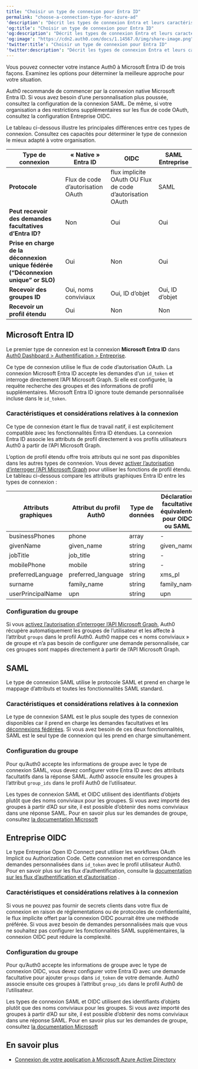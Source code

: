 ```yaml
---
title: "Choisir un type de connexion pour Entra ID"
permalink: "choose-a-connection-type-for-azure-ad"
'description': "Décrit les types de connexion Entra et leurs caractéristiques."
'og:title': "Choisir un type de connexion pour Entra ID"
'og:description': "Décrit les types de connexion Entra et leurs caractéristiques."
'og:image': "https://cdn2.auth0.com/docs/1.14567.0/img/share-image.png"
'twitter:title': "Choisir un type de connexion pour Entra ID"
'twitter:description': "Décrit les types de connexion Entra et leurs caractéristiques."
---
```


Vous pouvez connecter votre instance Auth0 à Microsoft Entra ID de trois façons. Examinez les options pour déterminer la meilleure approche pour votre situation.

Auth0 recommande de commencer par la connexion native Microsoft Entra ID. Si vous avez besoin d’une personnalisation plus poussée, consultez la configuration de la connexion <Tooltip href="/docs/docs/fr-ca/glossary?term=security-assertion-markup-language" tip="Security Assertion Markup Language (SAML)
Protocole normalisé permettant à deux parties d’échanger des informations d’authentification sans mot de passe." cta="Voir le glossaire">SAML</Tooltip>. De même, si votre organisation a des restrictions supplémentaires sur les flux de code <Tooltip href="/docs/docs/fr-ca/glossary?term=oath2" tip="OAuth 2.0
Cadre d’applications d’autorisation qui définit les protocoles d’autorisation et les flux de production." cta="Voir le glossaire">OAuth</Tooltip>, consultez la configuration Entreprise OIDC.

Le tableau ci-dessous illustre les principales différences entre ces types de connexion. Consultez ces capacités pour déterminer le type de connexion le mieux adapté à votre organisation.

<table class="table"><thead>
<tr>
<th>Type de connexion</th>
<th>« Native » Entra ID</th>
<th>OIDC</th>
<th>SAML Entreprise</th>
</tr>
</thead>
<tbody>
<tr>
<td><strong>Protocole</strong></td>
<td>Flux de code d’autorisation OAuth</td>
<td>flux implicite OAuth OU Flux de code d’autorisation OAuth</td>
<td>SAML</td>
</tr>
<tr>
<td><strong>Peut recevoir des demandes facultatives d’Entra ID?</strong></td>
<td>Non</td>
<td>Oui</td>
<td>Oui</td>
</tr>
<tr>
<td><strong>Prise en charge de la déconnexion unique fédérée (“Déconnexion unique” or SLO)</strong></td>
<td>Oui</td>
<td>Non</td>
<td>Oui</td>
</tr>
<tr>
<td><strong>Recevoir des groupes ID</strong></td>
<td>Oui, noms conviviaux</td>
<td>Oui, ID d’objet</td>
<td>Oui, ID d’objet</td>
</tr>
<tr>
<td><strong>Recevoir un profil étendu</strong></td>
<td>Oui</td>
<td>Non</td>
<td>Non</td>
</tr>
</tbody>
</table>

## Microsoft Entra ID

Le premier type de connexion est la connexion **Microsoft Entra ID** dans [Auth0 Dashboard > Authentification > Entreprise](https://manage.auth0.com/dashboard/#/connections/enterprise).

Ce type de connexion utilise le flux de code d’autorisation OAuth. La connexion Microsoft Entra ID accepte les demandes d’un `id_token` et interroge directement l’API Microsoft Graph. Si elle est configurée, la requête recherche des groupes et des informations de profil supplémentaires. Microsoft Entra ID ignore toute demande personnalisée incluse dans le `id_token`.

### Caractéristiques et considérations relatives à la connexion

Ce type de connexion étant le flux de travail natif, il est explicitement compatible avec les fonctionnalités Entra ID étendues. La connexion Entra ID associe les attributs de profil directement à vos profils utilisateurs Auth0 à partir de l’API Microsoft Graph.

L’option de profil étendu offre trois attributs qui ne sont pas disponibles dans les autres types de connexion. Vous devez [activer l’autorisation d’interroger l’API Microsoft Graph](https://auth0.com/docs/authenticate/identity-providers/enterprise-identity-providers/azure-active-directory/v2#add-permissions) pour utiliser les fonctions de profil étendu. Le tableau ci-dessous compare les attributs graphiques Entra ID entre les types de connexion :

<table class="table"><thead>
<tr>
<th>Attributs graphiques</th>
<th>Attribut du profil Auth0</th>
<th>Type de données</th>
<th>Déclaration facultative équivalente pour OIDC ou SAML</th>
</tr>
</thead>
<tbody>
<tr>
<td>businessPhones</td>
<td>phone</td>
<td>array</td>
<td>-</td>
</tr>
<tr>
<td>givenName</td>
<td>given_name</td>
<td>string</td>
<td>given_name</td>
</tr>
<tr>
<td>jobTitle</td>
<td>job_title</td>
<td>string</td>
<td>-</td>
</tr>
<tr>
<td>mobilePhone</td>
<td>mobile</td>
<td>string</td>
<td>-</td>
</tr>
<tr>
<td>preferredLanguage</td>
<td>preferred_language</td>
<td>string</td>
<td>xms_pl</td>
</tr>
<tr>
<td>surname</td>
<td>family_name</td>
<td>string</td>
<td>family_name</td>
</tr>
<tr>
<td>userPrincipalName</td>
<td>upn</td>
<td>string</td>
<td>upn</td>
</tr>
</tbody>
</table>

### Configuration du groupe

Si vous [activez l’autorisation d’interroger l’API Microsoft Graph](https://auth0.com/docs/authenticate/identity-providers/enterprise-identity-providers/azure-active-directory/v2#add-permissions), Auth0 récupère automatiquement les groupes de l’utilisateur et les affecte à l’attribut `groups` dans le profil Auth0. Auth0 mappe ces « noms conviviaux » de groupe et n’a pas besoin de configurer une demande personnalisée, car ces groupes sont mappés directement à partir de l’API Microsoft Graph.

## SAML

Le type de connexion SAML utilise le protocole SAML et prend en charge le mappage d’attributs et toutes les fonctionnalités SAML standard.

### Caractéristiques et considérations relatives à la connexion

Le type de connexion SAML est le plus souple des types de connexion disponibles car il prend en charge les demandes facultatives et les [déconnexions fédérées](https://docs.microsoft.com/en-us/azure/active-directory/develop/single-sign-out-saml-protocol). Si vous avez besoin de ces deux fonctionnalités, SAML est le seul type de connexion qui les prend en charge simultanément.

### Configuration du groupe

Pour qu’Auth0 accepte les informations de groupe avec le type de connexion SAML, vous devez configurer votre Entra ID avec des attributs facultatifs dans la réponse SAML. Auth0 associe ensuite les groupes à l’attribut `group_ids` dans le profil Auth0 de l’utilisateur.

<Callout icon="file-lines" color="#0EA5E9" iconType="regular">

Les types de connexion SAML et OIDC utilisent des identifiants d’objets plutôt que des noms conviviaux pour les groupes. Si vous avez importé des groupes à partir d’AD sur site, il est possible d’obtenir des noms conviviaux dans une réponse SAML. Pour en savoir plus sur les demandes de groupe, consultez [la documentation Microsoft](https://docs.microsoft.com/en-us/azure/active-directory/hybrid/how-to-connect-fed-group-claims)

</Callout>

## Entreprise OIDC

Le type Entreprise Open ID Connect peut utiliser les workflows OAuth Implicit ou Authorization Code. Cette connexion met en correspondance les demandes personnalisées dans `id_token` avec le profil utilisateur Auth0. Pour en savoir plus sur les flux d’authentification, consulte la [documentation sur les flux d’authentification et d’autorisation](/docs/docs/fr-ca/get-started/authentication-and-authorization-flow) .

### Caractéristiques et considérations relatives à la connexion

Si vous ne pouvez pas fournir de secrets clients dans votre flux de connexion en raison de réglementations ou de protocoles de confidentialité, le flux implicite offert par la connexion OIDC pourrait être une méthode préférée. Si vous avez besoin de demandes personnalisées mais que vous ne souhaitez pas configurer les fonctionnalités SAML supplémentaires, la connexion OIDC peut réduire la complexité.

### Configuration du groupe

Pour qu’Auth0 accepte les informations de groupe avec le type de connexion OIDC, vous devez configurer votre Entra ID avec une demande facultative pour ajouter `groups` dans `id_token` de votre demande. Auth0 associe ensuite ces groupes à l’attribut `group_ids` dans le profil Auth0 de l’utilisateur.

<Callout icon="file-lines" color="#0EA5E9" iconType="regular">

Les types de connexion SAML et OIDC utilisent des identifiants d’objets plutôt que des noms conviviaux pour les groupes. Si vous avez importé des groupes à partir d’AD sur site, il est possible d’obtenir des noms conviviaux dans une réponse SAML. Pour en savoir plus sur les demandes de groupe, consultez [la documentation Microsoft](https://docs.microsoft.com/en-us/azure/active-directory/hybrid/how-to-connect-fed-group-claims)

</Callout>

## En savoir plus

* [Connexion de votre application à Microsoft Azure Active Directory](/docs/docs/fr-ca/authenticate/identity-providers/enterprise-identity-providers/azure-active-directory/v2)